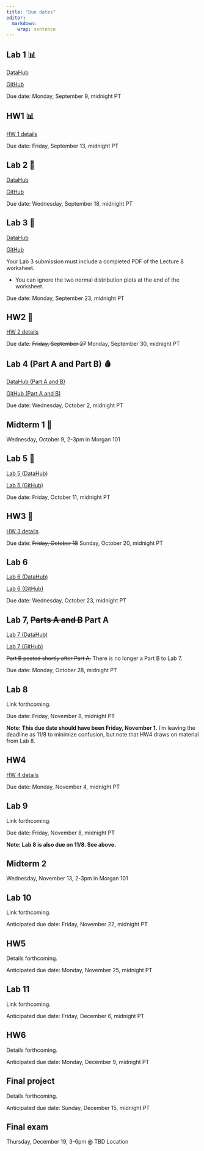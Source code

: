 ```yaml
---
title: "Due dates"
editor: 
  markdown: 
    wrap: sentence
---
```


## Lab 1 📊

[DataHub](https://r.datahub.berkeley.edu/hub/user-redirect/git-pull?repo=https%3A%2F%2Fgithub.com%2Fberkeley-stat131a%2F131a-labs-fall-2024&urlpath=rstudio%2F)

[GitHub](https://github.com/berkeley-stat131a/131a-labs-fall-2024/tree/main)

Due date: Monday, September 9, midnight PT

## HW1 📊

[HW 1 details](assignment1.html)

Due date: Friday, September 13, midnight PT

## Lab 2 🔔

[DataHub](https://r.datahub.berkeley.edu/hub/user-redirect/git-pull?repo=https%3A%2F%2Fgithub.com%2Fberkeley-stat131a%2F131a-labs-fall-2024&urlpath=rstudio%2F)

[GitHub](https://github.com/berkeley-stat131a/131a-labs-fall-2024/tree/main)

Due date: Wednesday, September 18, midnight PT

## Lab 3 👥

[DataHub](https://r.datahub.berkeley.edu/hub/user-redirect/git-pull?repo=https%3A%2F%2Fgithub.com%2Fberkeley-stat131a%2F131a-labs-fall-2024&urlpath=rstudio%2F)

[GitHub](https://github.com/berkeley-stat131a/131a-labs-fall-2024/tree/main)

Your Lab 3 submission must include a completed PDF of the Lecture 8 worksheet.

-   You can ignore the two normal distribution plots at the end of the worksheet.

Due date: Monday, September 23, midnight PT

## HW2 🍬

[HW 2 details](assignment2.html)

Due date: ~~Friday, September 27~~ Monday, September 30, midnight PT

## Lab 4 (Part A and Part B) 🩸

[DataHub (Part A and B)](https://r.datahub.berkeley.edu/hub/user-redirect/git-pull?repo=https%3A%2F%2Fgithub.com%2Fberkeley-stat131a%2F131a-labs-fall-2024&urlpath=rstudio%2F)

[GitHub (Part A and B)](https://github.com/berkeley-stat131a/131a-labs-fall-2024/tree/main)

Due date: Wednesday, October 2, midnight PT

## Midterm 1 📝

Wednesday, October 9, 2-3pm in Morgan 101

## Lab 5 🥾

[Lab 5 (DataHub)](https://r.datahub.berkeley.edu/hub/user-redirect/git-pull?repo=https%3A%2F%2Fgithub.com%2Fberkeley-stat131a%2F131a-labs-fall-2024&urlpath=rstudio%2F)

[Lab 5 (GitHub)](https://github.com/berkeley-stat131a/131a-labs-fall-2024/tree/main)

Due date: Friday, October 11, midnight PT

## HW3 🧪

[HW 3 details](assignment3.html)

Due date: ~~Friday, October 18~~ Sunday, October 20, midnight PT

## Lab 6

[Lab 6 (DataHub)](https://r.datahub.berkeley.edu/hub/user-redirect/git-pull?repo=https%3A%2F%2Fgithub.com%2Fberkeley-stat131a%2F131a-labs-fall-2024&urlpath=rstudio%2F)

[Lab 6 (GitHub)](https://github.com/berkeley-stat131a/131a-labs-fall-2024/tree/main)

Due date: Wednesday, October 23, midnight PT

## Lab 7, ~~Parts A and B~~ Part A

[Lab 7 (DataHub)](https://r.datahub.berkeley.edu/hub/user-redirect/git-pull?repo=https%3A%2F%2Fgithub.com%2Fberkeley-stat131a%2F131a-labs-fall-2024&urlpath=rstudio%2F)

[Lab 7 (GitHub)](https://github.com/berkeley-stat131a/131a-labs-fall-2024/tree/main)

~~Part B posted shortly after Part A.~~ There is no longer a Part B to Lab 7.

Due date: Monday, October 28, midnight PT

## Lab 8

Link forthcoming.

Due date: Friday, November 8, midnight PT

**Note: This due date should have been Friday, November 1.** 
I'm leaving the deadline as 11/8 to minimize confusion, but note
that HW4 draws on material from Lab 8.

## HW4

[HW 4 details](assignment4.html)

Due date: Monday, November 4, midnight PT

## Lab 9

Link forthcoming.

Due date: Friday, November 8, midnight PT

**Note: Lab 8 is also due on 11/8. See above.**

## Midterm 2

Wednesday, November 13, 2-3pm in Morgan 101

## Lab 10

Link forthcoming.

Anticipated due date: Friday, November 22, midnight PT

## HW5

Details forthcoming.

Anticipated due date: Monday, November 25, midnight PT

## Lab 11

Link forthcoming.

Anticipated due date: Friday, December 6, midnight PT

## HW6

Details forthcoming.

Anticipated due date: Monday, December 9, midnight PT

## Final project

Details forthcoming.

Anticipated due date: Sunday, December 15, midnight PT

## Final exam

Thursday, December 19, 3-6pm \@ TBD Location

<!-- In teams of 3 people (no more, no fewer), please complete the [project proposal form](https://docs.google.com/forms/d/e/1FAIpQLSeYSFHSlrRKkcjCCo9PAGrtiWoWRQEQHGBsJsosEZfZ9ebocA/viewform?usp=sf_link). -->

<!-- To help assess the feasibility and suitability of your project, -->

<!-- please discuss your idea with the teaching staff before submitting your proposal. -->

<!-- Your group should -->

<!-- sign up for a -->

<!-- [15-minute meeting slot](https://docs.google.com/spreadsheets/d/1Gm0Dec4v061fLeEvg-N86jsOyG2TeNOJdtEScOrV1xs/edit?usp=sharing). -->

<!-- It is ideal if all members of your group can attend the meeting but, at a minimum, two members should be present.  -->

<!-- Your proposal does not have to be completed, or even started, when you meet with a member of the teaching staff. -->

<!-- But, you should have started thinking about potential topics and ideas. -->

<!-- **This meeting is a required part of the assignment.** -->

<!-- You are free to pursue any topic related to applied statistics. -->

<!-- In previous years, teams have considered -->

<!-- athletic performance, gender inequality, farming practices, restaurant quality, -->

<!-- music success, gentrification, and standardized testing, just to name a few. -->

<!-- Any data-driven investigation is fair game. -->

<!-- ~~**More specific instructions on final deliverables will be provided later in the quarter.** -->

<!-- In a previous iteration of the course, teams submitted either a 10-page report or a 10-minute presentation. -->

<!-- You can see past examples of successful final projects [here](https://jdgrossman.com/assets/mse-125-example-projects.zip). -->

<!-- The final deliverables will likely change for this iteration of the course.~~ -->

<!-- For more project details, see [the project page](https://jdgrossman.com/mse125/project). -->

<!-- Upon completing the project, we'll ask each student to evaluate the contributions of their team members, and we'll consider these peer reviews when determining final grades. -->

<!-- ## Peer evaluations for final project 👥 -->

<!-- Due date: ~~Friday, May 31~~ Monday, June 3, midnight PT -->

<!-- Confidential peer evaluations should be submitted separately by each team member.  -->

<!-- [Peer Eval Form](https://docs.google.com/forms/d/e/1FAIpQLSfzTPmpQIDCNR0df-Bc9u4fEmM0Y6uz6vPAWprhPd9w86SCBA/viewform?usp=sf_link). -->

<!-- <!-- Form link is [here](https://forms.gle/rKfgfAsMxMivoGbV6). -->
